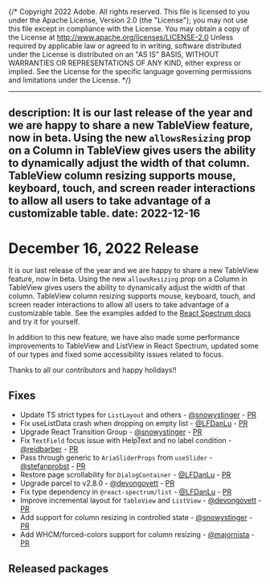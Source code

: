 {/* Copyright 2022 Adobe. All rights reserved.
This file is licensed to you under the Apache License, Version 2.0 (the "License");
you may not use this file except in compliance with the License. You may obtain a copy
of the License at http://www.apache.org/licenses/LICENSE-2.0
Unless required by applicable law or agreed to in writing, software distributed under
the License is distributed on an "AS IS" BASIS, WITHOUT WARRANTIES OR REPRESENTATIONS
OF ANY KIND, either express or implied. See the License for the specific language
governing permissions and limitations under the License. */}


---
description: It is our last release of the year and we are happy to share a new TableView feature, now in beta. Using the new `allowsResizing` prop on a Column in TableView gives users the ability to dynamically adjust the width of that column. TableView column resizing supports mouse, keyboard, touch, and screen reader interactions to allow all users to take advantage of a customizable table.
date: 2022-12-16
---

# December 16, 2022 Release
It is our last release of the year and we are happy to share a new TableView feature, now in beta. Using the new `allowsResizing` prop on a Column in TableView gives users the ability to dynamically adjust the width of that column. TableView column resizing supports mouse, keyboard, touch, and screen reader interactions to allow all users to take advantage of a customizable table. See the examples added to the [React Spectrum docs](https://react-spectrum.adobe.com/react-spectrum/TableView.html#column-resizing) and try it for yourself.

In addition to this new feature, we have also made some performance improvements to TableView and ListView in React Spectrum, updated some of our types and fixed some accessibility issues related to focus. 

Thanks to all our contributors and happy holidays!!

## Fixes
- Update TS strict types for `ListLayout` and others - [@snowystinger](https://github.com/snowystinger) - [PR](https://github.com/adobe/react-spectrum/pull/3544)
- Fix useListData crash when dropping on empty list - [@LFDanLu](https://github.com/LFDanLu) - [PR](https://github.com/adobe/react-spectrum/pull/3769)
- Upgrade React Transition Group - [@snowystinger](https://github.com/snowystinger) - [PR](https://github.com/adobe/react-spectrum/pull/3706)
- Fix `TextField` focus issue with HelpText and no label condition - [@reidbarber](https://github.com/reidbarber) - [PR](https://github.com/adobe/react-spectrum/pull/3621)
- Pass through generic to `AriaSliderProps` from `useSlider` - [@stefanprobst](https://github.com/stefanprobst) - [PR](https://github.com/adobe/react-spectrum/pull/3611)
- Restore page scrollability for `DialogContainer`  - [@LFDanLu](https://github.com/LFDanLu) - [PR](https://github.com/adobe/react-spectrum/pull/3784)
- Upgrade parcel to v2.8.0 - [@devongovett](https://github.com/devongovett) - [PR](https://github.com/adobe/react-spectrum/pull/3729)
- Fix type dependency in `@react-spectrum/list` - [@LFDanLu](https://github.com/LFDanLu) - [PR](https://github.com/adobe/react-spectrum/pull/3808)
- Improve incremental layout for `TableView` and `ListView` - [@devongovett](https://github.com/devongovett) - [PR](https://github.com/adobe/react-spectrum/pull/3795)
- Add support for column resizing in controlled state - [@snowystinger](https://github.com/snowystinger) - [PR](https://github.com/adobe/react-spectrum/pull/3672)
- Add WHCM/forced-colors support for column resizing - [@majornista](https://github.com/majornista) - [PR](https://github.com/adobe/react-spectrum/pull/3818)

## Released packages
```

```
